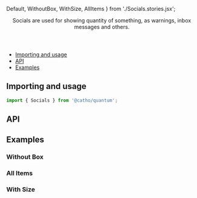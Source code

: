 


  Default,
  WithoutBox,
  WithSize,
  AllItems
} from './Socials.stories.jsx';

<Meta title="Socials" component={Socials} />

<Header title="Socials">
  Socials are used for showing quantity of something, as warnings, inbox messages and others.
</Header>

- [Importing and usage](#importing)
- [API](#api)
- [Examples](#examples)

## <a id="importing"></a>Importing and usage

```js
import { Socials } from '@catho/quantum';
```

<Canvas>
  <Story story={Default} />
</Canvas>

## <a id="api"></a>API

<ArgsTable of={Socials} />

## <a id="examples"></a>Examples

### Without Box

<Canvas>
  <Story story={WithoutBox} />
</Canvas>

### All Items

<Canvas>
  <Story story={AllItems} />
</Canvas>

### With Size

<Canvas>
  <Story story={WithSize} />
</Canvas>






